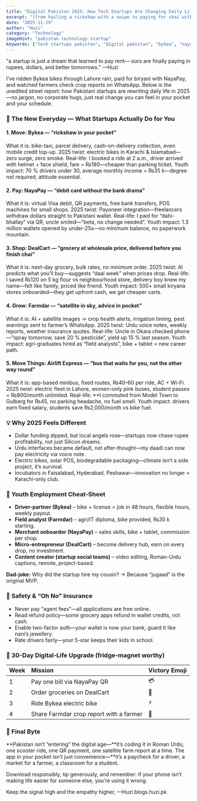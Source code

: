 ```yaml
---
title: "Digital Pakistan 2025: How Tech Startups Are Changing Daily Life"
excerpt: "(from hailing a rickshaw with a swipe to paying for chai with a QR code — the revolution is now pocket-sized)"
date: "2025-11-29"
author: "Huzi"
category: "Technology"
imageHint: "pakistan technology startup"
keywords: ["tech startups pakistan", "digital pakistan", "bykea", "nayapay", "dealcart", "farmdar", "airlift express", "pakistani economy"]
---
```


“a startup is just a dream that learned to pay rent—
ours are finally paying in rupees, dollars, and better tomorrows.”
—Huzi

I’ve ridden Bykea bikes through Lahore rain, paid for biryani with NayaPay, and watched farmers check crop reports on WhatsApp.
Below is the unedited street report: how Pakistani startups are rewriting daily life in 2025—no jargon, no corporate hugs, just real change you can feel in your pocket and your schedule.

### 🚀 The New Everyday — What Startups Actually Do for You

#### 1. Move: Bykea — “rickshaw in your pocket”
What it is: bike-taxi, parcel delivery, cash-on-delivery collection, even mobile credit top-up.
2025 twist: electric bikes in Karachi & Islamabad—zero surge, zero smoke.
Real-life: I booked a ride at 2 a.m., driver arrived with helmet + face shield, fare = ₨180—cheaper than parking ticket.
Youth impact: 70 % drivers under 30, average monthly income = ₨35 k—degree not required, attitude essential.

#### 2. Pay: NayaPay — “debit card without the bank drama”
What it is: virtual Visa debit, QR payments, free bank transfers, POS machines for small shops.
2025 twist: Payoneer integration—freelancers withdraw dollars straight to Pakistani wallet.
Real-life: I paid for “dahi-bhallay” via QR, uncle smiled—“beta, no change needed”.
Youth impact: 1.3 million wallets opened by under-25s—no minimum balance, no paperwork mountain.

#### 3. Shop: DealCart — “grocery at wholesale price, delivered before you finish chai”
What it is: next-day grocery, bulk rates, no minimum order.
2025 twist: AI predicts what you’ll buy—suggests “daal week” when prices drop.
Real-life: I saved ₨120 on 5 kg flour vs neighbourhood store, delivery boy knew my name—felt like family, priced like friend.
Youth impact: 500+ small kiryana stores onboarded—they get upfront cash, we get cheaper carts.

#### 4. Grow: Farmdar — “satellite in sky, advice in pocket”
What it is: AI + satellite images → crop health alerts, irrigation timing, pest warnings sent to farmer’s WhatsApp.
2025 twist: Urdu voice notes, weekly reports, weather insurance quotes.
Real-life: Uncle in Okara checked phone—“spray tomorrow, save 20 % pesticide”, yield up 15 % last season.
Youth impact: agri-graduates hired as “field analysts”, bike + tablet = new career path.

#### 5. Move Things: Airlift Express — “bus that waits for you, not the other way round”
What it is: app-based minibus, fixed routes, ₨40–60 per ride, AC + Wi-Fi.
2025 twist: electric fleet in Lahore, women-only pink buses, student passes = ₨800/month unlimited.
Real-life: **I commuted from Model Town to Gulberg for ₨45, no parking headache, no fuel smell.
Youth impact: drivers earn fixed salary, students save ₨2,000/month vs bike fuel.

### 💡 Why 2025 Feels Different
- Dollar funding dipped, but local angels rose—startups now chase rupee profitability, not just Silicon dreams.
- Urdu interfaces became default, not after-thought—my daadi can now pay electricity via voice note.
- Electric bikes, solar POS, biodegradable packaging—climate isn’t a side project, it’s survival.
- Incubators in Faisalabad, Hyderabad, Peshawar—innovation no longer = Karachi-only club.

### 🧠 Youth Employment Cheat-Sheet
- **Driver-partner (Bykea)** – bike + license = job in 48 hours, flexible hours, weekly payout.
- **Field analyst (Farmdar)** – agri/IT diploma, bike provided, ₨35 k starting.
- **Merchant onboarder (NayaPay)** – sales skills, bike + tablet, commission per shop.
- **Micro-entrepreneur (DealCart)** – become delivery hub, earn on every drop, no investment.
- **Content creator (startup social teams)** – video editing, Roman-Urdu captions, remote, project-based.

**Dad-joke:** Why did the startup hire my cousin?
→ Because “jugaad” is the original MVP.

### 🔐 Safety & “Oh No” Insurance
- Never pay “agent fees”—all applications are free online.
- Read refund policy—some grocery apps refund in wallet credits, not cash.
- Enable two-factor auth—your wallet is now your bank, guard it like nani’s jewellery.
- Rate drivers fairly—your 5-star keeps their kids in school.

### 🎯 30-Day Digital-Life Upgrade (fridge-magnet worthy)
| Week | Mission | Victory Emoji |
| :--- | :--- | :--- |
| 1 | Pay one bill via NayaPay QR | 💳 |
| 2 | Order groceries on DealCart | 🛒 |
| 3 | Ride Bykea electric bike | ⚡ |
| 4 | Share Farmdar crop report with a farmer | 🌾 |

### 🌱 Final Byte
**Pakistan isn’t “entering” the digital age—**it’s coding it in Roman Urdu, one scooter ride, one QR payment, one satellite farm report at a time.
The app in your pocket isn’t just convenience—**it’s a paycheck for a driver, a market for a farmer, a classroom for a student.

Download responsibly, tip generously, and remember:
if your phone isn’t making life easier for someone else, you’re using it wrong.

Keep the signal high and the empathy higher,
—Huzi
blogs.huzi.pk
